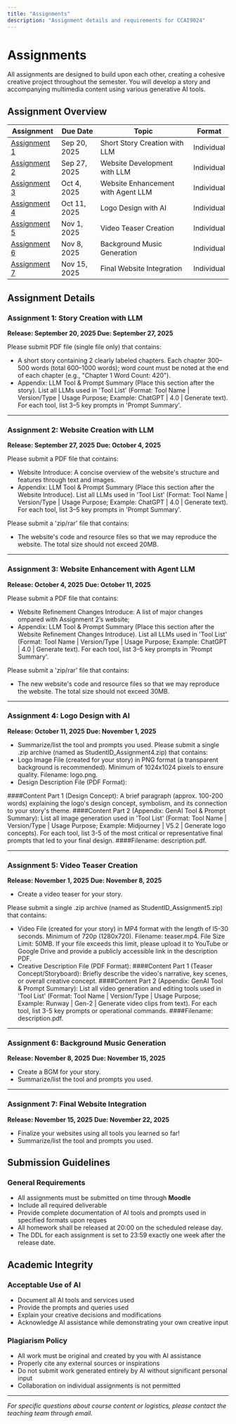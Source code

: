 ```yaml
---
title: "Assignments"
description: "Assignment details and requirements for CCAI9024"
---
```


# Assignments

All assignments are designed to build upon each other, creating a cohesive creative project throughout the semester. You will develop a story and accompanying multimedia content using various generative AI tools. 

## Assignment Overview

| Assignment | Due Date | Topic | Format |
|------------|----------|-------|--------|
| [Assignment 1](#assignment-1-story-creation-with-llm) | Sep 20, 2025 | Short Story Creation with LLM | Individual |
| [Assignment 2](#assignment-2-website-creation-with-llm) | Sep 27, 2025 | Website Development with LLM | Individual |
| [Assignment 3](#assignment-3-website-enhancement-with-agent-llm) | Oct 4, 2025 | Website Enhancement with Agent LLM | Individual |
| [Assignment 4](#assignment-4-logo-design-with-ai) | Oct 11, 2025 | Logo Design with AI | Individual |
| [Assignment 5](#assignment-5-video-teaser-creation) | Nov 1, 2025 | Video Teaser Creation | Individual|
| [Assignment 6](#assignment-6-background-music-generation) | Nov 8, 2025 | Background Music Generation | Individual |
| [Assignment 7](#assignment-7-final-website-integration) | Nov 15, 2025 | Final Website Integration | Individual |

## Assignment Details

### Assignment 1: Story Creation with LLM
**Release: September 20, 2025   Due: September 27, 2025**

Please submit PDF file (single file only) that contains:
- A short story containing 2 clearly labeled chapters. Each chapter 300–500 words (total 600–1000 words); word count must be noted at the end of each chapter (e.g., "Chapter 1 Word Count: 420").
- Appendix: LLM Tool & Prompt Summary (Place this section after the story). List all LLMs used in 'Tool List' (Format: Tool Name | Version/Type | Usage Purpose; Example: ChatGPT | 4.0 | Generate text). For each tool, list 3–5 key prompts in 'Prompt Summary'. 

---

### Assignment 2: Website Creation with LLM
**Release: September 27, 2025**
**Due: October 4, 2025**

Please submit a PDF file that contains:
- Website Introduce: A concise overview of the website's structure and features through text and images.
- Appendix: LLM Tool & Prompt Summary (Place this section after the Website Introduce). List all LLMs used in 'Tool List' (Format: Tool Name | Version/Type | Usage Purpose; Example: ChatGPT | 4.0 | Generate text). For each tool, list 3–5 key prompts in 'Prompt Summary'. 

Please submit a 'zip/rar' file that contains:
- The website's code and resource files so that we may reproduce the website. The total size should not exceed 20MB.

---

### Assignment 3: Website Enhancement with Agent LLM
**Release: October 4, 2025**
**Due: October 11, 2025**

Please submit a PDF file that contains:
- Website Refinement Changes Introduce: A list of major changes ompared with Assignment 2’s website;   
- Appendix: LLM Tool & Prompt Summary (Place this section after the Website Refinement Changes Introduce). List all LLMs used in 'Tool List' (Format: Tool Name | Version/Type | Usage Purpose; Example: ChatGPT | 4.0 | Generate text). For each tool, list 3–5 key prompts in 'Prompt Summary'. 

Please submit a 'zip/rar' file that contains:
- The new website's code and resource files so that we may reproduce the website. The total size should not exceed 30MB.

---

### Assignment 4: Logo Design with AI
**Release: October 11, 2025**
**Due: November 1, 2025**

- Summarize/list the tool and prompts you used.
Please submit a single .zip archive (named as StudentID_Assignment4.zip) that contains:
- Logo Image File (created for your story) in PNG format (a transparent background is recommended). Minimum of 1024x1024 pixels to ensure quality. Filename: logo.png.
- Design Description File (PDF Format):

####Content Part 1 (Design Concept): A brief paragraph (approx. 100-200 words) explaining the logo's design concept, symbolism, and its connection to your story's theme.
####Content Part 2 (Appendix: GenAI Tool & Prompt Summary): List all image generation used in 'Tool List' (Format: Tool Name | Version/Type | Usage Purpose; Example: Midjourney | V5.2 | Generate logo concepts). For each tool, list 3-5 of the most critical or representative final prompts that led to your final design.
####Filename: description.pdf.

---

### Assignment 5: Video Teaser Creation
**Release: November 1, 2025**
**Due: November 8, 2025**

- Create a video teaser for your story. 

Please submit a single .zip archive (named as StudentID_Assignment5.zip) that contains:
- Video File (created for your story) in MP4 format with the length of l5-30 seconds. Minimum of 720p (1280x720). Filename: teaser.mp4. File Size Limit: 50MB. If your file exceeds this limit, please upload it to YouTube or Google Drive and provide a publicly accessible link in the description PDF.
- Creative Description File (PDF Format):
####Content Part 1 (Teaser Concept/Storyboard): Briefly describe the video's narrative, key scenes, or overall creative concept.
####Content Part 2 (Appendix: GenAI Tool & Prompt Summary): List all video generation and editing tools used in 'Tool List' (Format: Tool Name | Version/Type | Usage Purpose; Example: Runway | Gen-2 | Generate video clips from text). For each tool, list 3-5 key prompts or operational commands.
####Filename: description.pdf.
---

### Assignment 6: Background Music Generation
**Release: November 8, 2025**
**Due: November 15, 2025**

- Create a BGM for your story. 
- Summarize/list the tool and prompts you used.
---

### Assignment 7: Final Website Integration
**Release: November 15, 2025**
**Due: November 22, 2025**

- Finalize your websites using all tools you learned so far! 
- Summarize/list the tool and prompts you used.

## Submission Guidelines

### General Requirements
- All assignments must be submitted on time through **Moodle**
- Include all required deliverable
- Provide complete documentation of AI tools and prompts used in specified formats upon reques
- All homework shall be released at 20:00 on the scheduled release day.
- The DDL for each assignment is set to 23:59 exactly one week after the release date. 


## Academic Integrity

### Acceptable Use of AI
- Document all AI tools and services used
- Provide the prompts and queries used
- Explain your creative decisions and modifications
- Acknowledge AI assistance while demonstrating your own creative input

### Plagiarism Policy
- All work must be original and created by you with AI assistance
- Properly cite any external sources or inspirations
- Do not submit work generated entirely by AI without significant personal input
- Collaboration on individual assignments is not permitted

---

*For specific questions about course content or logistics, please contact the teaching team through email.*
